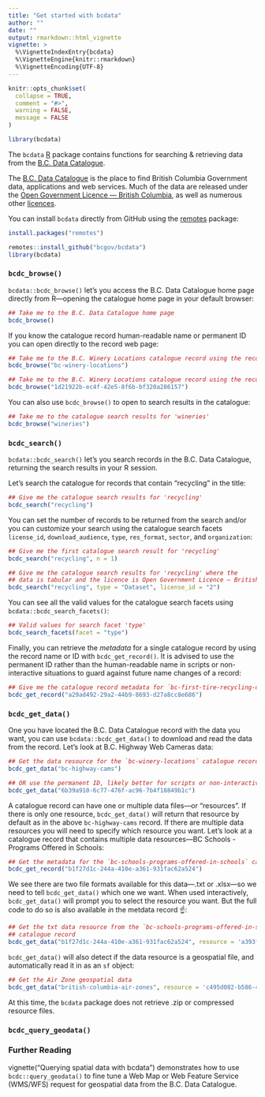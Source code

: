 ```yaml
---
title: "Get started with bcdata"
author: "" 
date: ""
output: rmarkdown::html_vignette
vignette: >
  %\VignetteIndexEntry{bcdata}
  %\VignetteEngine{knitr::rmarkdown}
  %\VignetteEncoding{UTF-8}
---
```




```r
knitr::opts_chunk$set(
  collapse = TRUE,
  comment = "#>",
  warning = FALSE,
  message = FALSE
)

library(bcdata)
```

The `bcdata` [R](https://www.r-project.org/) package contains functions for searching & retrieving data from the [B.C. Data Catalogue]( https://catalogue.data.gov.bc.ca).

The [B.C. Data Catalogue](https://www2.gov.bc.ca/gov/content?id=79B5224167334667A44C9E8B5143D0C5) is the place to find British Columbia Government data, applications and web services. Much of the data are released under the [Open Government Licence --- British Columbia](https://www2.gov.bc.ca/gov/content/data/open-data/open-government-licence-bc), as well as numerous other [licences](https://catalogue.data.gov.bc.ca/dataset?download_audience=Public).

  
  
You can install `bcdata` directly from GitHub using the [remotes](https://cran.r-project.org/package=remotes) package:

```r
install.packages("remotes")

remotes::install_github("bcgov/bcdata")
library(bcdata)
```

### `bcdc_browse()`

`bcdata::bcdc_browse()` let's you access the B.C. Data Catalogue home page directly from R---opening the catalogue home page in your default browser:

```r
## Take me to the B.C. Data Catalogue home page
bcdc_browse()
```

If you know the catalogue record human-readable name or permanent ID you can open directly to the record web page:

```r
## Take me to the B.C. Winery Locations catalogue record using the record name
bcdc_browse("bc-winery-locations") 

## Take me to the B.C. Winery Locations catalogue record using the record ID
bcdc_browse("1d21922b-ec4f-42e5-8f6b-bf320a286157")
```

You can also use `bcdc_browse()` to open to search results in the catalogue:

```r
## Take me to the catalogue search results for 'wineries'
bcdc_browse("wineries")
```

### `bcdc_search()`

`bcdata::bcdc_search()` let's you search records in the B.C. Data Catalogue, returning the search results in your R session. 

Let's search the catalogue for records that contain "recycling" in the title:

```r
## Give me the catalogue search results for 'recycling'
bcdc_search("recycling")
```

You can set the number of records to be returned from the search and/or you can customize your search using the catalogue search facets `license_id`, `download_audience`, `type`, `res_format`, `sector`, and `organization`:

```r
## Give me the first catalogue search result for 'recycling'
bcdc_search("recycling", n = 1)

## Give me the catalogue search results for 'recycling' where the 
## data is tabular and the licence is Open Government Licence – British Columbia
bcdc_search("recycling", type = "Dataset", license_id = "2")
```

You can see all the valid values for the catalogue search facets using `bcdata::bcdc_search_facets()`:

```r
## Valid values for search facet 'type'
bcdc_search_facets(facet = "type")
```

Finally, you can retrieve the _metadata_ for a single catalogue record by using the record name or ID with `bcdc_get_record()`. It is advised to use the permanent ID rather than the human-readable name in scripts or non-interactive situations to guard against future name changes of a record:

```r
## Give me the catalogue record metadata for `bc-first-tire-recycling-data-1991-2006`
bcdc_get_record("a29ad492-29a2-44b9-8693-d27a8cc8e686")
```


### `bcdc_get_data()`

One you have located the B.C. Data Catalogue record with the data you want, you can use `bcdata::bcdc_get_data()` to download and read the data from the record.  Let's look at B.C. Highway Web Cameras data:

```r
## Get the data resource for the `bc-winery-locations` catalogue record
bcdc_get_data("bc-highway-cams") 

## OR use the permanent ID, likely better for scripts or non-interactive use 
bcdc_get_data("6b39a910-6c77-476f-ac96-7b4f18849b1c")
```

A catalogue record can have one or multiple data files---or "resources". If there is only one resource, `bcdc_get_data()` will return that resource by default as in the above `bc-highway-cams` record. If there are multiple data resources you will need to specify which resource you want. Let's look at a catalogue record that contains multiple data resources---BC Schools - Programs Offered in Schools:

```r
## Get the metadata for the `bc-schools-programs-offered-in-schools` catalogue record
bcdc_get_record("b1f27d1c-244a-410e-a361-931fac62a524")
```

We see there are two file formats available for this data---.txt or .xlsx---so we need to tell `bcdc_get_data()` which one we want. When used interactively, `bcdc_get_data()` will prompt you to select the resource you want. But the full code to do so is also available _in_ the metdata record ☝️:

```r
## Get the txt data resource from the `bc-schools-programs-offered-in-schools`
## catalogue record
bcdc_get_data("b1f27d1c-244a-410e-a361-931fac62a524", resource = 'a393f8cf-51ec-42c6-8449-4cea4c75385c')
```

`bcdc_get_data()` will also detect if the data resource is a geospatial file, and automatically read it in as an `sf` object:

```r
## Get the Air Zone geospatial data
bcdc_get_data("british-columbia-air-zones", resource = 'c495d082-b586-4df0-9e06-bd6b66a8acd9')
```

At this time, the `bcdata` package does not retrieve .zip or compressed resource files.

### `bcdc_query_geodata()`


### Further Reading
vignette("Querying spatial data with bcdata") demonstrates how to use `bcdc::query_geodata()` to fine tune a Web Map or Web Feature Service (WMS/WFS) request for geospatial data from the B.C. Data Catalogue.

